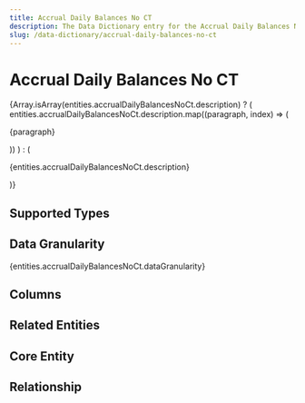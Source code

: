 ```yaml
---
title: Accrual Daily Balances No CT
description: The Data Dictionary entry for the Accrual Daily Balances No CT entity
slug: /data-dictionary/accrual-daily-balances-no-ct
---
```



# Accrual Daily Balances No CT

{Array.isArray(entities.accrualDailyBalancesNoCt.description) ? (
entities.accrualDailyBalancesNoCt.description.map((paragraph, index) => (

<p key={index}>{paragraph}</p>
)) ) : (<p>{entities.accrualDailyBalancesNoCt.description}</p>
)}

## Supported Types

<SupportedTypesTable
  supportedTypes={entities.accrualDailyBalancesNoCt.supportedTypes}
/>

## Data Granularity

{entities.accrualDailyBalancesNoCt.dataGranularity}

## Columns

<ColumnsTable columns={entities.accrualDailyBalancesNoCt.columns} />

## Related Entities

<RelatedEntitiesList
  relatedEntities={entities.accrualDailyBalancesNoCt.relatedEntities}
/>

## Core Entity

<CoreEntityTable coreEntities={entities.accrualDailyBalancesNoCt.coreEntity} />

## Relationship

<RelationshipTable
  relationship={entities.accrualDailyBalancesNoCt.relationship}
  simple={true}
/>
